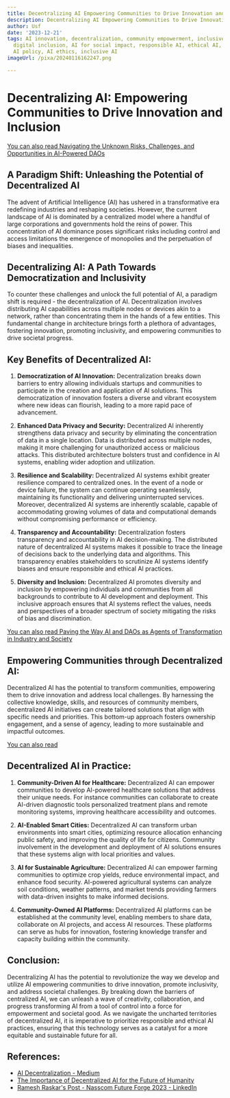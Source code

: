 ```yaml
---
title: Decentralizing AI Empowering Communities to Drive Innovation and Inclusion
description: Decentralizing AI Empowering Communities to Drive Innovation and Inclusion
author: Usf
date: '2023-12-21'
tags: AI innovation, decentralization, community empowerment, inclusive technology,
  digital inclusion, AI for social impact, responsible AI, ethical AI, AI governance,
  AI policy, AI ethics, inclusive AI
imageUrl: /pixa/20240116162247.png

---
```

# Decentralizing AI: Empowering Communities to Drive Innovation and Inclusion

[You can also read  Navigating the Unknown Risks, Challenges, and Opportunities in AI-Powered DAOs](Navigating%20the%20Unknown%20Risks%2C%20Challenges%2C%20and%20Opportunities%20in%20AI-Powered%20DAOs)


## A Paradigm Shift: Unleashing the Potential of Decentralized AI

The  advent of Artificial Intelligence (AI) has ushered in a transformative era redefining industries and reshaping societies. However, the current landscape  of AI  is  dominated by a centralized model where a  handful of large corporations and governments hold the reins of power. This concentration of AI dominance poses significant risks  including control and access limitations the emergence of monopolies and the perpetuation of biases and inequalities.

##  Decentralizing AI: A Path Towards Democratization and Inclusivity

To counter these challenges and unlock the full potential of AI, a  paradigm shift is required - the decentralization  of AI. Decentralization involves  distributing AI capabilities across  multiple nodes or devices akin to a network, rather than concentrating them in the hands of a few entities.  This fundamental  change in architecture  brings forth a plethora of advantages, fostering innovation, promoting  inclusivity, and empowering communities to drive societal progress.

## Key Benefits of Decentralized AI:

1.  **Democratization of AI Innovation:** Decentralization breaks down barriers to entry allowing individuals startups and communities to participate in the creation  and application of  AI solutions. This  democratization of innovation fosters a diverse and vibrant ecosystem where  new ideas can flourish, leading to a more rapid pace of advancement.

2. **Enhanced Data Privacy and Security:** Decentralized AI  inherently strengthens data privacy and security by eliminating the concentration of data in a single location. Data is distributed across  multiple  nodes, making it more challenging for unauthorized access or malicious attacks. This distributed architecture bolsters trust and confidence in AI systems, enabling wider adoption and utilization.

3. **Resilience and Scalability:** Decentralized AI systems exhibit greater resilience compared to centralized  ones. In the event  of a node or device failure, the system can continue operating  seamlessly, maintaining  its functionality and delivering uninterrupted  services. Moreover,  decentralized AI systems  are inherently scalable,  capable of accommodating  growing volumes of data  and computational demands without compromising performance or efficiency.

4. **Transparency and Accountability:** Decentralization fosters transparency and accountability in AI decision-making. The distributed nature of decentralized AI systems makes it possible  to trace the lineage of decisions back to the underlying data and algorithms. This transparency enables stakeholders to scrutinize AI  systems identify biases and ensure responsible and ethical AI practices.

5. **Diversity and Inclusion:** Decentralized AI promotes diversity and inclusion by empowering individuals and communities from all backgrounds to contribute to AI development and deployment. This inclusive approach ensures that AI systems reflect the values,  needs and perspectives of a broader spectrum of society  mitigating the risks of bias and discrimination.

[You can also read  Paving the Way AI and DAOs  as Agents  of Transformation in  Industry and Society](Paving%20the%20Way%20AI%20and%20DAOs%20as%20Agents%20of%20Transformation%20in%20Industry%20and%20Society)


## Empowering Communities through Decentralized AI:

Decentralized AI has the potential to transform communities, empowering them to drive innovation and address local challenges. By harnessing the  collective knowledge, skills, and resources of  community members, decentralized AI initiatives can create tailored solutions that align with specific  needs  and priorities.  This bottom-up approach fosters ownership engagement, and a sense of agency, leading to more sustainable and impactful outcomes.

[You can also read ]()


## Decentralized AI in Practice:

1. **Community-Driven AI for Healthcare:** Decentralized AI can  empower communities to develop AI-powered healthcare solutions that address their unique needs.  For  instance communities can collaborate to create AI-driven diagnostic tools personalized treatment plans and remote monitoring  systems, improving healthcare  accessibility and outcomes.

2. **AI-Enabled  Smart Cities:** Decentralized AI can transform  urban environments into smart cities, optimizing resource  allocation enhancing public safety, and improving the quality of life for  citizens. Community involvement in the development and deployment of AI solutions ensures that  these systems align with local priorities and  values.

3. **AI for  Sustainable Agriculture:** Decentralized AI can empower farming communities to optimize crop yields, reduce environmental impact, and enhance food security. AI-powered  agricultural systems can analyze soil conditions, weather patterns, and market trends providing farmers with data-driven insights to  make informed decisions.

4. **Community-Owned  AI Platforms:** Decentralized AI platforms can be established at the community level, enabling members  to share data, collaborate on AI  projects, and access AI resources. These platforms can serve as hubs for innovation, fostering knowledge transfer  and capacity  building within  the community.

## Conclusion:

Decentralizing AI  has the potential  to revolutionize the way we develop and utilize  AI empowering communities to drive innovation, promote inclusivity, and address societal challenges. By breaking down  the barriers of centralized AI,  we can unleash a wave of  creativity, collaboration, and progress transforming AI  from a  tool of control into a force for empowerment and societal good. As we navigate the uncharted territories of  decentralized  AI, it is imperative to  prioritize  responsible and ethical AI practices, ensuring that this technology serves as a catalyst for a more equitable and sustainable future for all.

## References:
- [AI Decentralization - Medium](https://medium.com/@adamdryden/ai-decentralization-7a9cbbd5420f)
- [The Importance of Decentralized AI for the Future of Humanity](https://medium.com/@kizunatoken/the-importance-of-decentralized-ai-for-the-future-of-humanity-c5aad116f8ad)
- [Ramesh Raskar's Post - Nasscom Future Forge 2023 - LinkedIn](https://www.linkedin.com/posts/raskar_nasscom-future-forge-2023-plenary-theme-activity-7143581380940103681-kPEQ)
